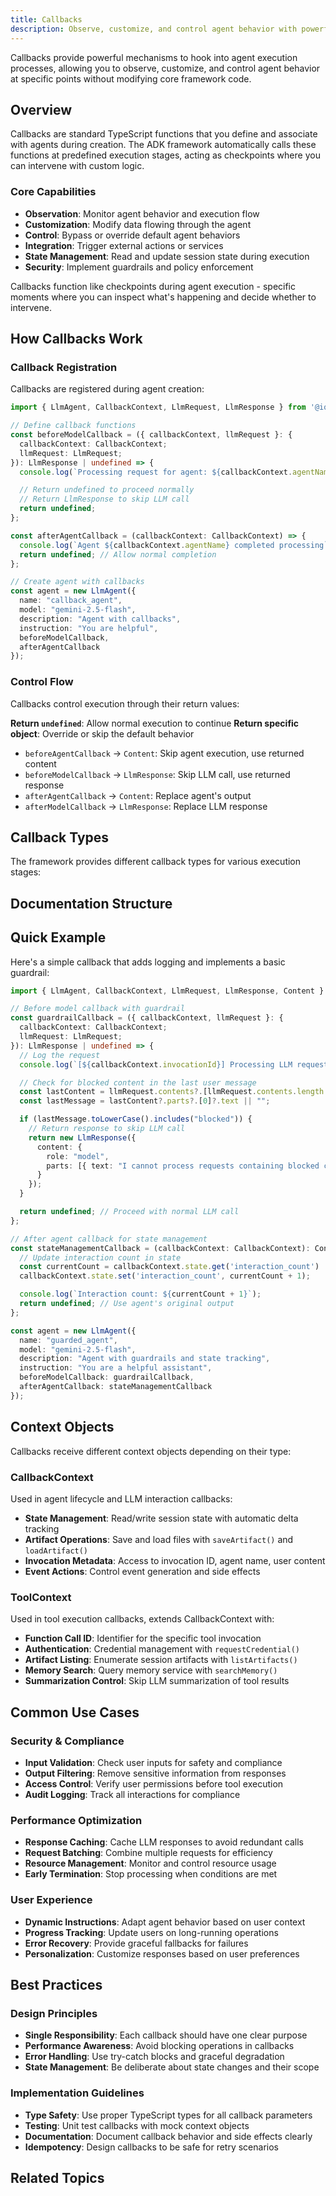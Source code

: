 ```yaml
---
title: Callbacks
description: Observe, customize, and control agent behavior with powerful callback mechanisms
---
```



Callbacks provide powerful mechanisms to hook into agent execution processes, allowing you to observe, customize, and control agent behavior at specific points without modifying core framework code.

## Overview

Callbacks are standard TypeScript functions that you define and associate with agents during creation. The ADK framework automatically calls these functions at predefined execution stages, acting as checkpoints where you can intervene with custom logic.

### Core Capabilities

- **Observation**: Monitor agent behavior and execution flow
- **Customization**: Modify data flowing through the agent
- **Control**: Bypass or override default agent behaviors
- **Integration**: Trigger external actions or services
- **State Management**: Read and update session state during execution
- **Security**: Implement guardrails and policy enforcement

<Callout type="info" title="Checkpoint Pattern">
Callbacks function like checkpoints during agent execution - specific moments where you can inspect what's happening and decide whether to intervene.
</Callout>

## How Callbacks Work

### Callback Registration

Callbacks are registered during agent creation:

```typescript
import { LlmAgent, CallbackContext, LlmRequest, LlmResponse } from '@iqai/adk';

// Define callback functions
const beforeModelCallback = ({ callbackContext, llmRequest }: {
  callbackContext: CallbackContext;
  llmRequest: LlmRequest;
}): LlmResponse | undefined => {
  console.log(`Processing request for agent: ${callbackContext.agentName}`);

  // Return undefined to proceed normally
  // Return LlmResponse to skip LLM call
  return undefined;
};

const afterAgentCallback = (callbackContext: CallbackContext) => {
  console.log(`Agent ${callbackContext.agentName} completed processing`);
  return undefined; // Allow normal completion
};

// Create agent with callbacks
const agent = new LlmAgent({
  name: "callback_agent",
  model: "gemini-2.5-flash",
  description: "Agent with callbacks",
  instruction: "You are helpful",
  beforeModelCallback,
  afterAgentCallback
});
```

### Control Flow

Callbacks control execution through their return values:

**Return `undefined`**: Allow normal execution to continue
**Return specific object**: Override or skip the default behavior

- `beforeAgentCallback` → `Content`: Skip agent execution, use returned content
- `beforeModelCallback` → `LlmResponse`: Skip LLM call, use returned response
- `afterAgentCallback` → `Content`: Replace agent's output
- `afterModelCallback` → `LlmResponse`: Replace LLM response

## Callback Types

The framework provides different callback types for various execution stages:

<Cards>
  <Card
    title="🚀 Agent Lifecycle"
    description="Before and after complete agent processing with CallbackContext"
    href="/docs/callbacks/types#agent-lifecycle-callbacks"
  />

  <Card
    title="🧠 Model Interactions"
    description="Before and after LLM communications with request/response access"
    href="/docs/callbacks/types#llm-interaction-callbacks"
  />

  <Card
    title="🔧 Tool Execution"
    description="Before and after tool invocations with ToolContext"
    href="/docs/callbacks/types#tool-execution-callbacks"
  />
</Cards>

## Documentation Structure

<Cards>
  <Card
    title="📋 Callback Types"
    description="Detailed reference for all callback types and their contexts"
    href="/docs/callbacks/types"
  />

  <Card
    title="🎨 Design Patterns"
    description="Common patterns for guardrails, caching, logging, and more"
    href="/docs/callbacks/design-patterns"
  />

  <Card
    title="🔧 Context Patterns"
    description="Working with CallbackContext and ToolContext effectively"
    href="/docs/callbacks/context-patterns"
  />
</Cards>

## Quick Example

Here's a simple callback that adds logging and implements a basic guardrail:

```typescript
import { LlmAgent, CallbackContext, LlmRequest, LlmResponse, Content } from '@iqai/adk';

// Before model callback with guardrail
const guardrailCallback = ({ callbackContext, llmRequest }: {
  callbackContext: CallbackContext;
  llmRequest: LlmRequest;
}): LlmResponse | undefined => {
  // Log the request
  console.log(`[${callbackContext.invocationId}] Processing LLM request`);

  // Check for blocked content in the last user message
  const lastContent = llmRequest.contents?.[llmRequest.contents.length - 1];
  const lastMessage = lastContent?.parts?.[0]?.text || "";

  if (lastMessage.toLowerCase().includes("blocked")) {
    // Return response to skip LLM call
    return new LlmResponse({
      content: {
        role: "model",
        parts: [{ text: "I cannot process requests containing blocked content." }]
      }
    });
  }

  return undefined; // Proceed with normal LLM call
};

// After agent callback for state management
const stateManagementCallback = (callbackContext: CallbackContext): Content | undefined => {
  // Update interaction count in state
  const currentCount = callbackContext.state.get('interaction_count') || 0;
  callbackContext.state.set('interaction_count', currentCount + 1);

  console.log(`Interaction count: ${currentCount + 1}`);
  return undefined; // Use agent's original output
};

const agent = new LlmAgent({
  name: "guarded_agent",
  model: "gemini-2.5-flash",
  description: "Agent with guardrails and state tracking",
  instruction: "You are a helpful assistant",
  beforeModelCallback: guardrailCallback,
  afterAgentCallback: stateManagementCallback
});
```

## Context Objects

Callbacks receive different context objects depending on their type:

### CallbackContext

Used in agent lifecycle and LLM interaction callbacks:

- **State Management**: Read/write session state with automatic delta tracking
- **Artifact Operations**: Save and load files with `saveArtifact()` and `loadArtifact()`
- **Invocation Metadata**: Access to invocation ID, agent name, user content
- **Event Actions**: Control event generation and side effects

### ToolContext

Used in tool execution callbacks, extends CallbackContext with:

- **Function Call ID**: Identifier for the specific tool invocation
- **Authentication**: Credential management with `requestCredential()`
- **Artifact Listing**: Enumerate session artifacts with `listArtifacts()`
- **Memory Search**: Query memory service with `searchMemory()`
- **Summarization Control**: Skip LLM summarization of tool results

## Common Use Cases

### Security & Compliance

- **Input Validation**: Check user inputs for safety and compliance
- **Output Filtering**: Remove sensitive information from responses
- **Access Control**: Verify user permissions before tool execution
- **Audit Logging**: Track all interactions for compliance

### Performance Optimization

- **Response Caching**: Cache LLM responses to avoid redundant calls
- **Request Batching**: Combine multiple requests for efficiency
- **Resource Management**: Monitor and control resource usage
- **Early Termination**: Stop processing when conditions are met

### User Experience

- **Dynamic Instructions**: Adapt agent behavior based on user context
- **Progress Tracking**: Update users on long-running operations
- **Error Recovery**: Provide graceful fallbacks for failures
- **Personalization**: Customize responses based on user preferences

## Best Practices

### Design Principles

- **Single Responsibility**: Each callback should have one clear purpose
- **Performance Awareness**: Avoid blocking operations in callbacks
- **Error Handling**: Use try-catch blocks and graceful degradation
- **State Management**: Be deliberate about state changes and their scope

### Implementation Guidelines

- **Type Safety**: Use proper TypeScript types for all callback parameters
- **Testing**: Unit test callbacks with mock context objects
- **Documentation**: Document callback behavior and side effects clearly
- **Idempotency**: Design callbacks to be safe for retry scenarios

## Related Topics

<Cards>
  <Card
    title="🤖 Agents"
    description="Learn how agents integrate callbacks into their execution"
    href="/docs/agents"
  />

  <Card
    title="📊 Runtime"
    description="Understanding callback integration with runtime execution"
    href="/docs/runtime"
  />

  <Card
    title="💬 Sessions"
    description="Session state management through callbacks"
    href="/docs/sessions"
  />

  <Card
    title="🔧 Tools"
    description="Tool execution control through callbacks"
    href="/docs/tools"
  />
</Cards>